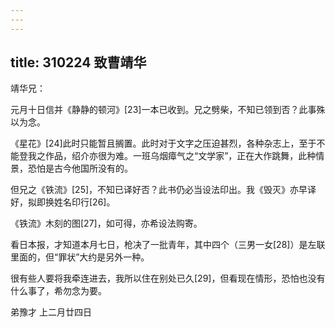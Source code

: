 ```yaml
---
---
---
```

title: 310224 致曹靖华
---




靖华兄：

元月十日信并《静静的顿河》[23]一本已收到。兄之劈柴，不知已领到否？此事殊以为念。

《星花》[24]此时只能暂且搁置。此时对于文字之压迫甚烈，各种杂志上，至于不能登我之作品，绍介亦很为难。一班乌烟瘴气之“文学家”，正在大作跳舞，此种情景，恐怕是古今他国所没有的。

但兄之《铁流》[25]，不知已译好否？此书仍必当设法印出。我《毁灭》亦早译好，拟即换姓名印行[26]。

《铁流》木刻的图[27]，如可得，亦希设法购寄。

看日本报，才知道本月七日，枪决了一批青年，其中四个（三男一女[28]）是左联里面的，但“罪状”大约是另外一种。

很有些人要将我牵连进去，我所以住在别处已久[29]，但看现在情形，恐怕也没有什么事了，希勿念为要。

弟豫才 上二月廿四日
